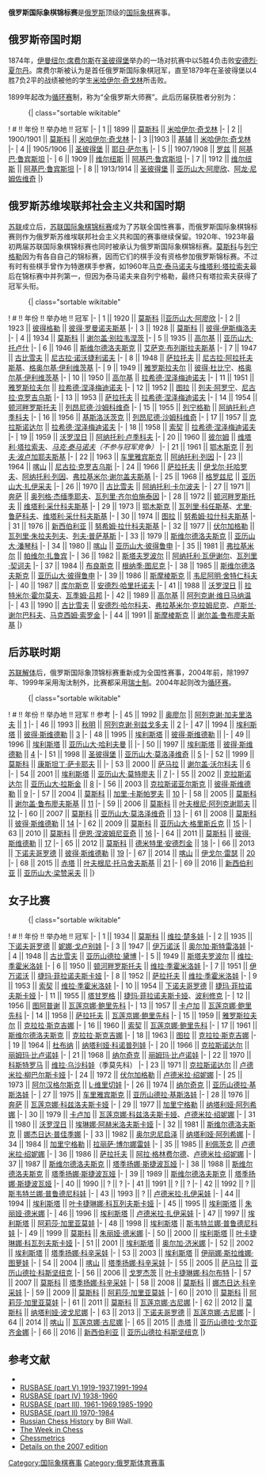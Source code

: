 '''俄罗斯国际象棋锦标赛'''是[[俄罗斯|俄罗斯]]顶级的[[国际象棋|国际象棋]]赛事。

== 俄罗斯帝国时期 ==
1874年，[[伊曼纽尔·席费尔斯|伊曼纽尔·席费尔斯]]在[[圣彼得堡|圣彼得堡]]举办的一场对抗赛中以5胜4负击败[[安德烈·夏尔丹|安德烈·夏尔丹]]。席费尔斯被认为是首任俄罗斯国际象棋冠军，直至1879年在圣彼得堡以4胜7负2平的战绩被他的学生[[米哈伊尔·奇戈林|米哈伊尔·奇戈林]]所击败。

1899年起改为[[循环赛|循环赛]]制，称为“全俄罗斯大师赛”。此后历届获胜者分别为：
:{| class="sortable wikitable"
! # !! 年份 !! 举办地 !! 冠军
|-
| 1 || 1899 || [[莫斯科|莫斯科]] || [[米哈伊尔·奇戈林|米哈伊尔·奇戈林]]
|-
| 2 || 1900/1901 || [[莫斯科|莫斯科]] || [[米哈伊尔·奇戈林|米哈伊尔·奇戈林]]
|-
| 3 ||1903 || [[基辅|基辅]] || [[米哈伊尔·奇戈林|米哈伊尔·奇戈林]]
|-
| 4 || 1905/1906 || [[圣彼得堡|圣彼得堡]] || [[耶日·萨尔韦|耶日·萨尔韦]]
|-
| 5 || 1907/1908 || [[罗兹_(波兰)|罗兹]] || [[阿基巴·鲁宾斯坦|阿基巴·鲁宾斯坦]]
|-
| 6 || 1909 || [[维尔纽斯|维尔纽斯]] || [[阿基巴·鲁宾斯坦|阿基巴·鲁宾斯坦]]
|-
| 7 || 1912 || [[维尔纽斯|维尔纽斯]] || [[阿基巴·鲁宾斯坦|阿基巴·鲁宾斯坦]]
|-
| 8 || 1913/1914 || [[圣彼得堡|圣彼得堡]] || [[亚历山大·亚历山德罗维奇·阿廖欣|亚历山大·阿廖欣]]、[[阿龙·尼姆佐维奇|阿龙·尼姆佐维奇]]
|}

== 俄罗斯苏维埃联邦社会主义共和国时期 ==
[[苏联|苏联]]成立后，[[苏联国际象棋锦标赛|苏联国际象棋锦标赛]]成为了苏联全国性赛事，而俄罗斯国际象棋锦标赛则作为俄罗斯苏维埃联邦社会主义共和国的赛事继续保留。1920年、1923年最初两届苏联国际象棋锦标赛也同时被承认为俄罗斯国际象棋锦标赛。[[莫斯科|莫斯科]]与[[列宁格勒|列宁格勒]]因为有各自自己的锦标赛，因而它们的棋手没有资格参加俄罗斯锦标赛。不过有时有些棋手曾作为特邀棋手参赛，如1960年[[马克·泰马诺夫|马克·泰马诺夫]]与[[维塔利·塔拉索夫|维塔利·塔拉索夫]]最后在锦标赛中并列第一，但因为泰马诺夫来自列宁格勒，最终只有塔拉索夫获得了冠军头衔。

:{| class="sortable wikitable"
! # !! 年份 !! 举办地 !! 冠军
|-
| 1 || 1920 || [[莫斯科|莫斯科]] ||[[亚历山大·亚历山德罗维奇·阿廖欣|亚历山大·阿廖欣]]
|-
| 2 || 1923 || [[彼得格勒|彼得格勒]] || [[彼得·罗曼诺夫斯基|彼得·罗曼诺夫斯基]]
|-
| 3 || 1928 || [[莫斯科|莫斯科]] || [[彼得·伊斯梅洛夫|彼得·伊斯梅洛夫]]
|-
| 4 || 1934 || [[莫斯科|莫斯科]] || [[谢尔盖·别拉韦涅茨|谢尔盖·别拉韦涅茨]]
|-
| 5 || 1935 || [[下诺夫哥罗德|高尔基]] || [[亚历山大·托卢什|亚历山大·托卢什]]
|-
| 6 || 1946 || [[叶卡捷琳堡|斯维尔德洛夫斯克]] || [[艾萨克·布列斯拉夫斯基|艾萨克·布列斯拉夫斯基]]
|-
| 7 || 1947 || [[萨马拉|古比雪夫]] || [[尼古拉·诺沃捷利诺夫|尼古拉·诺沃捷利诺夫]]
|-
| 8 || 1948 || [[萨拉托夫|萨拉托夫]] || [[尼古拉·阿拉托夫斯基|尼古拉·阿拉托夫斯基]]、[[格奥尔基·伊利维茨基|格奥尔基·伊利维茨基]]
|-
| 9 || 1949 || [[雅罗斯拉夫尔|雅罗斯拉夫尔]] || [[彼得·杜比宁|彼得·杜比宁]]、[[格奥尔基·伊利维茨基|格奥尔基·伊利维茨基]]
|-
| 10 || 1950 || [[下诺夫哥罗德|高尔基]] || [[拉希德·涅泽梅迪诺夫|拉希德·涅泽梅迪诺夫]]
|-
| 11 || 1951 || [[雅罗斯拉夫尔|雅罗斯拉夫尔]] || [[拉希德·涅泽梅迪诺夫|拉希德·涅泽梅迪诺夫]]
|-
| 12 || 1952 || [[图拉_(图拉州)|图拉]] || [[列夫·阿罗宁|列夫·阿罗宁]]、[[尼古拉·克罗吉乌斯|尼古拉·克罗吉乌斯]]
|-
| 13 || 1953 || [[萨拉托夫|萨拉托夫]] || [[拉希德·涅泽梅迪诺夫|拉希德·涅泽梅迪诺夫]]
|-
| 14 || 1954 || [[顿河畔罗斯托夫|顿河畔罗斯托夫]] || [[列昂尼德·沙姆科维奇|列昂尼德·沙姆科维奇]]
|-
| 15 || 1955 || [[列宁格勒|列宁格勒]] || [[阿纳托利·卢季科夫|阿纳托利·卢季科夫]]
|-
| 16 || 1956 || [[基斯洛沃茨克|基斯洛沃茨克]] || [[列昂尼德·沙姆科维奇|列昂尼德·沙姆科维奇]]
|-
| 17 || 1957 || [[克拉斯诺达尔|克拉斯诺达尔]] || [[拉希德·涅泽梅迪诺夫|拉希德·涅泽梅迪诺夫]]
|-
| 18 || 1958 || [[索契|索契]] || [[拉希德·涅泽梅迪诺夫|拉希德·涅泽梅迪诺夫]]
|-
| 19 || 1959 || [[沃罗涅日|沃罗涅日]] || [[阿纳托利·卢季科夫|阿纳托利·卢季科夫]]
|-
| 20 || 1960 || [[彼尔姆|彼尔姆]] || [[维塔利·塔拉索夫|维塔利·塔拉索夫]]、''[[马克·泰马诺夫|马克·泰马诺夫]]（不参与冠军竞争）''
|-
| 21 || 1961 || [[鄂木斯克|鄂木斯克]] || [[列夫·波卢加耶夫斯基|列夫·波卢加耶夫斯基]]
|-
| 22 || 1963 || [[车里雅宾斯克|车里雅宾斯克]] || [[阿纳托利·列因|阿纳托利·列因]]
|-
| 23 || 1964 || [[喀山|喀山]] || [[尼古拉·克罗吉乌斯|尼古拉·克罗吉乌斯]]
|-
| 24 || 1966 || [[萨拉托夫|萨拉托夫]] || [[伊戈尔·托哈罗夫|伊戈尔·托哈罗夫]]、[[阿纳托利·列因|阿纳托利·列因]]、[[弗拉基米尔·谢尔盖夫斯基|弗拉基米尔·谢尔盖夫斯基]]
|-
| 25 || 1968 || [[格罗兹尼|格罗兹尼]] || [[亚历山大·扎伊采夫|亚历山大·扎伊采夫]]
|-
| 26 || 1970 || [[萨马拉|古比雪夫]] || [[阿纳托利·卡尔波夫|阿纳托利·卡尔波夫]]
|-
| 27 || 1971 || [[奔萨|奔萨]] || [[奥列格·杰缅季耶夫|奥列格·杰缅季耶夫]]、[[瓦列里·齐尔伯施泰因|瓦列里·齐尔伯施泰因]] 
|-
| 28 || 1972 || [[顿河畔罗斯托夫|顿河畔罗斯托夫]] || [[维塔利·采什科夫斯基|维塔利·采什科夫斯基]] 
|-
| 29 || 1973 || [[鄂木斯克|鄂木斯克]] || [[瓦列里·科任斯基|瓦列里·科任斯基]]、[[尤里·鲁萨科夫|尤里·鲁萨科夫]]、[[维塔利·采什科夫斯基|维塔利·采什科夫斯基]] 
|-
| 30 || 1974 || [[图拉_(图拉州)|图拉]] || [[努希姆·拉什科夫斯基|努希姆·拉什科夫斯基]] 
|-
| 31 || 1976 || [[新西伯利亚|新西伯利亚]] || [[努希姆·拉什科夫斯基|努希姆·拉什科夫斯基]] 
|-
| 32 || 1977 || [[伏尔加格勒|伏尔加格勒]] || [[瓦列里·朱拉夫列夫|瓦列里·朱拉夫列夫]]、[[列夫·普萨基斯|列夫·普萨基斯]]
|-
| 33 || 1979 || [[叶卡捷琳堡|斯维尔德洛夫斯克]] || [[亚历山大·潘琴科|亚历山大·潘琴科]] 
|-
| 34 || 1980 || [[喀山|喀山]] || [[亚历山大·彼得鲁申|亚历山大·彼得鲁申]]
|-
| 35 || 1981 || [[弗拉基米尔_(俄罗斯)|弗拉基米尔]] || [[帕维尔·扎鲁宾|帕维尔·扎鲁宾]] 
|-
| 36 || 1982 || [[斯塔夫罗波尔市|斯塔夫罗波尔]] || [[阿纳托利·瓦伊谢尔|阿纳托利·瓦伊谢尔]]、[[瓦列里·契诃夫|瓦列里·契诃夫]]
|-
| 37 || 1984 || [[布良斯克|布良斯克]] || [[根纳季·图尼克|根纳季·图尼克]] 
|-
| 38 || 1985 || [[叶卡捷琳堡|斯维尔德洛夫斯克]] || [[亚历山大·彼得鲁申|亚历山大·彼得鲁申]]
|-
| 39 || 1986 || [[斯摩棱斯克|斯摩棱斯克]] || [[韦尼阿明·舍特仁科夫|韦尼阿明·舍特仁科夫]]
|-
| 40 || 1987 || [[库尔斯克|库尔斯克]] || [[安德烈·哈里托诺夫|安德烈·哈里托诺夫]]
|-
| 41 || 1988 || [[沃罗涅日|沃罗涅日]] || [[拉特米尔·霍尔莫夫|拉特米尔·霍尔莫夫]]、[[瓦季姆·吕邦|瓦季姆·吕邦]]
|-
| 42 || 1989 || [[下诺夫哥罗德|高尔基]] || [[阿列克谢·维日马纳温|阿列克谢·维日马纳温]]
|-
| 43 || 1990 || [[萨马拉|古比雪夫]] || [[安德烈·哈尔科夫|安德烈·哈尔科夫]]、[[弗拉基米尔·鲍里索维奇·克拉姆尼克|弗拉基米尔·克拉姆尼克]]、[[卢斯兰·谢尔巴科夫|卢斯兰·谢尔巴科夫]]、[[马克西姆·索罗金|马克西姆·索罗金]]
|-
| 44 || 1991 || [[斯摩棱斯克|斯摩棱斯克]] || [[谢尔盖·鲁布廖夫斯基|谢尔盖·鲁布廖夫斯基]]
|}

== 后苏联时期 ==
[[苏联解体|苏联解体]]后，俄罗斯国际象顶锦标赛重新成为全国性赛事，2004年前，除1997年、1999年采用淘汰制外，比赛都采用[[瑞士制|瑞士制]]。2004年起则改为[[循环赛|循环赛]]。

:{| class="sortable wikitable"
! # !! 年份 !! 举办地 !! 冠军 !! 参考
|-
| 45 || 1992 || [[奥廖尔|奥廖尔]] || [[阿列克谢·加夫里洛夫|阿列克谢·加夫里洛夫]] || [http://al20102007.narod.ru/ch_urs/1992/ch_rus92.html]{{Wayback|url=http://al20102007.narod.ru/ch_urs/1992/ch_rus92.html |date=20111003221621 }}
|-
| 46 || 1993 || [[秋明|秋明]] || [[阿列克谢·别兹戈多夫|阿列克谢·别兹戈多夫]] || [http://al20102007.narod.ru/ch_urs/1993/ch_rus93.html]{{Wayback|url=http://al20102007.narod.ru/ch_urs/1993/ch_rus93.html |date=20111003221753 }}
|-
| 47 || 1994 || [[埃利斯塔|埃利斯塔]] || [[彼得·斯维德勒|彼得·斯维德勒]] || [http://al20102007.narod.ru/ch_urs/1994/ch_rus94.html]{{Wayback|url=http://al20102007.narod.ru/ch_urs/1994/ch_rus94.html |date=20111003221758 }}
|-
| 48 || 1995 || [[埃利斯塔|埃利斯塔]] || [[彼得·斯维德勒|彼得·斯维德勒]] ||
|-
| 49 || 1996 || [[埃利斯塔|埃利斯塔]] || [[亚历山大·哈利夫曼|亚历山大·哈利夫曼]] ||
|-
| 50 || 1997 || [[埃利斯塔|埃利斯塔]] || [[彼得·斯维德勒|彼得·斯维德勒]] || [https://web.archive.org/web/20131228131534/http://www.pressa.spb.ru/newspapers/nevrem/arts/nevrem-1506-art-22.html]
|-
| 51 || 1998 || [[圣彼得堡|圣彼得堡]] || [[亚历山大·莫洛泽维奇|亚历山大·莫洛泽维奇]] || [http://www.ruschess.com/Archive/1998/RUS/main.html]{{Wayback|url=http://www.ruschess.com/Archive/1998/RUS/main.html |date=20080329050439 }}
|-
| 52 || 1999 || [[莫斯科|莫斯科]] || [[康斯坦丁·萨卡耶夫|康斯坦丁·萨卡耶夫]] ||
|-
| 53 || 2000 || [[萨马拉|萨马拉]] || [[谢尔盖·沃尔科夫|谢尔盖·沃尔科夫]] || [http://www.ruschess.com/Archive/2000/Russian/table.html]{{Wayback|url=http://www.ruschess.com/Archive/2000/Russian/table.html |date=20080807170551 }}
|-
| 54 || 2001 || [[埃利斯塔|埃利斯塔]] || [[亚历山大·莫特廖夫|亚历山大·莫特廖夫]] || [http://www.chesscenter.com/twic/twic340.html#13]{{Wayback|url=http://www.chesscenter.com/twic/twic340.html#13 |date=20081006085325 }}
|-
| 55 || 2002 || [[克拉斯诺达尔|克拉斯诺达尔]] || [[亚历山大·拉斯金|亚历山大·拉斯金]] || [http://www.chesscenter.com/twic/twic410.html#7]{{Wayback|url=http://www.chesscenter.com/twic/twic410.html#7 |date=20090104102940 }}
|-
| 56 || 2003 || [[克拉斯诺亚尔斯克|克拉斯诺亚尔斯克]] || [[彼得·斯维德勒|彼得·斯维德勒]] || [http://www.chesscenter.com/twic/twic462.html#2]{{Wayback|url=http://www.chesscenter.com/twic/twic462.html#2 |date=20090104104327 }}
|-
| 57 || 2004 || [[莫斯科|莫斯科]] || [[加里·卡斯帕罗夫|加里·卡斯帕罗夫]] || [http://www.chesscenter.com/twic/twic525.html#2]{{Wayback|url=http://www.chesscenter.com/twic/twic525.html#2 |date=20090528100756 }}
|-
| 58 || 2005 || [[莫斯科|莫斯科]] || [[谢尔盖·鲁布廖夫斯基|谢尔盖·鲁布廖夫斯基]] || [http://www.chesscenter.com/twic/twic582.html#2]{{Wayback|url=http://www.chesscenter.com/twic/twic582.html#2 |date=20090104162036 }}
|-
| 59 || 2006 || [[莫斯科|莫斯科]] || [[叶夫根尼·阿列克谢耶夫|叶夫根尼·阿列克谢耶夫]] || [http://www.chesscenter.com/twic/twic632.html#2]{{Wayback|url=http://www.chesscenter.com/twic/twic632.html#2 |date=20090416043538 }}
|-
| 60 || 2007 || [[莫斯科|莫斯科]] || [[亚历山大·莫洛泽维奇|亚历山大·莫洛泽维奇]] || [http://www.chesscenter.com/twic/twic686.html#2]{{Wayback|url=http://www.chesscenter.com/twic/twic686.html#2 |date=20090104155534 }}
|-
| 61 || 2008 || [[莫斯科|莫斯科]] || [[彼得·斯维德勒|彼得·斯维德勒]] || [http://www.chesscenter.com/twic/twic730.html#4]{{Wayback|url=http://www.chesscenter.com/twic/twic730.html#4 |date=20090416050311 }}
|-
| 62 || 2009 || [[莫斯科|莫斯科]] || [[亚历山大·格里斯丘克|亚历山大·格里斯丘克]] || [http://theweekinchess.com/chessnews/events/russian-championships-information-2009]{{Wayback|url=http://theweekinchess.com/chessnews/events/russian-championships-information-2009 |date=20140606235432 }}
|-
| 63 || 2010 || [[莫斯科|莫斯科]] || [[伊恩·涅波姆尼亚奇|伊恩·涅波姆尼亚奇]] || [http://theweekinchess.com/chessnews/events/63rd-russian-chess-championships-2010]{{Wayback|url=http://theweekinchess.com/chessnews/events/63rd-russian-chess-championships-2010 |date=20160825024623 }}
|-
| 64 || 2011 || [[莫斯科|莫斯科]] || [[彼得·斯维德勒|彼得·斯维德勒]] || [http://theweekinchess.com/chessnews/events/russian-championships-super-final-2011]{{Wayback|url=http://theweekinchess.com/chessnews/events/russian-championships-super-final-2011 |date=20160925165611 }}
|-
| 65 || 2012 || [[莫斯科|莫斯科]] || [[德米特里·安德烈金|德米特里·安德烈金]] || [http://theweekinchess.com/chessnews/events/65th-russian-chess-championships-2012]{{Wayback|url=http://theweekinchess.com/chessnews/events/65th-russian-chess-championships-2012 |date=20161004081153 }}
|-
| 66 || 2013 || [[下诺夫哥罗德|下诺夫哥罗德]] || [[彼得·斯维德勒|彼得·斯维德勒]] || [http://www.theweekinchess.com/chessnews/events/66th-russian-championship-super-final-2013]{{Wayback|url=http://www.theweekinchess.com/chessnews/events/66th-russian-championship-super-final-2013 |date=20161004081401 }}
|-
| 67 || 2014 || [[喀山|喀山]] || [[伊戈尔·雷瑟|伊戈尔·雷瑟]] || [http://www.chessdom.com/lysyj-and-gunina-become-2014-russian-champions/]{{Wayback|url=http://www.chessdom.com/lysyj-and-gunina-become-2014-russian-champions/ |date=20161129213945 }}
|-
| 68 || 2015 || [[赤塔|赤塔]] || [[叶夫根尼·托马舍夫斯基|叶夫根尼·托马舍夫斯基]] || [http://www.chessdom.com/tomashevsky-and-goriachkina-are-russias-chess-champions-photos/]{{Wayback|url=http://www.chessdom.com/tomashevsky-and-goriachkina-are-russias-chess-champions-photos/ |date=20170430093758 }}
|-
| 69 || 2016 || [[新西伯利亚|新西伯利亚]] || [[亚历山大·梁赞采夫|亚历山大·梁赞采夫]] ||
|}

== 女子比赛 ==
{{Expand list|date=July 2016}}
:{| class="sortable wikitable"
! # !! 年份 !! 举办地 !! 冠军
|-
| 1 || 1934 || [[莫斯科|莫斯科]] || [[维拉·楚多娃|维拉·楚多娃]]
|-
| 2 || 1935 || [[下诺夫哥罗德|下诺夫哥罗德]] || [[妮娜·戈卢别娃|妮娜·戈卢别娃]]
|-
| 3 || 1947 || [[伊万诺沃|伊万诺沃]] || [[奥尔加·斯特雷洛娃|奥尔加·斯特雷洛娃]]
|-
| 4 || 1948 || [[萨马拉|古比雪夫]] || [[亚历山德拉·黛博|亚历山德拉·黛博]]
|-
| 5 || 1949 || [[斯塔夫罗波尔市|斯塔夫罗波尔]] || [[维拉·季霍米洛娃|维拉·季霍米洛娃]]
|-
| 6 || 1950 || [[顿河畔罗斯托夫|顿河畔罗斯托夫]] || [[维拉·季霍米洛娃|维拉·季霍米洛娃]]
|-
| 7 || 1951 || [[伊万诺沃|伊万诺沃]] || [[捷玛·菲拉诺夫斯卡娅|捷玛·菲拉诺夫斯卡娅]]
|-
| 8 || 1952 || [[萨拉托夫|萨拉托夫]] || [[维拉·季霍米洛娃|维拉·季霍米洛娃]]
|-
| 9 || 1953 || [[索契|索契]] || [[维拉·季霍米洛娃|维拉·季霍米洛娃]]
|-
| 10 || 1954 || [[下诺夫哥罗德|下诺夫哥罗德]] || [[捷玛·菲拉诺夫斯卡娅|捷玛·菲拉诺夫斯卡娅]]
|-
| 11 || 1955 || [[塔甘罗格|塔甘罗格]] || [[捷玛·菲拉诺夫斯卡娅|捷玛·菲拉诺夫斯卡娅]]、[[波利修克|波利修克]]
|-
| 12 || 1956 || [[图阿普谢|图阿普谢]] || [[瓦莲京娜·鲍里先科|瓦莲京娜·鲍里先科]]
|-
| 13 || 1957 || [[卡卢加|卡卢加]] || [[瓦莲京娜·鲍里先科|瓦莲京娜·鲍里先科]]
|-
| 14 || 1958 || [[萨拉托夫|萨拉托夫]] || [[瓦莲京娜·鲍里先科|瓦莲京娜·鲍里先科]]
|-
| 15 || 1959 || [[雅罗斯拉夫尔|雅罗斯拉夫尔]] || [[克拉拉·斯克吉娜|克拉拉·斯克吉娜]]
|-
| 16 || 1960 || [[索契|索契]] || [[瓦莲京娜·鲍里先科|瓦莲京娜·鲍里先科]]
|-
| 17 || 1961 || [[叶卡捷琳堡|斯维尔德洛夫斯克]] || [[克拉拉·斯克吉娜|克拉拉·斯克吉娜]]
|-
| 18 || 1963 || [[图拉_(图拉州)|图拉]]  || [[克拉拉·斯克吉娜|克拉拉·斯克吉娜]]
|-
| 19 || 1964 || [[杜布纳|杜布纳]] || [[纳塔利娅·科诺普列娃|纳塔利娅·科诺普列娃]]
|-
| 20 || 1966 || [[克拉斯诺达尔|克拉斯诺达尔]] || [[丽姆玛·比卢诺娃|丽姆玛·比卢诺娃]]
|-
| 21 || 1968 || [[纳尔奇克|纳尔奇克]] || [[丽姆玛·比卢诺娃|丽姆玛·比卢诺娃]]
|-
| 22 || 1970 || [[科斯特罗马|科斯特罗马]] || [[维拉·乌沙科娃|维拉·乌沙科娃]]（季莫先科）
|-
| 23 || 1971 || [[克拉斯诺达尔|克拉斯诺达尔]] || [[卢德米拉·柳巴尔斯卡娅|卢德米拉·柳巴尔斯卡娅]]
|-
| 24 || 1972 || [[伏尔加格勒|伏尔加格勒]] || [[卢德米拉·绍妮娜|卢德米拉·绍妮娜]]
|-
| 25 || 1973 || [[阿尔汉格尔斯克|阿尔汉格尔斯克]] || [[L·维里切娃|L·维里切娃]]
|-
| 26 || 1974 || [[纳尔奇克|纳尔奇克]] || [[亚历山德拉·基斯洛娃|亚历山德拉·基斯洛娃]]
|-
| 27 || 1975 || [[车里雅宾斯克|车里雅宾斯克]] || [[亚历山德拉·基斯洛娃|亚历山德拉·基斯洛娃]]
|-
| 28 || 1976 || [[奔萨|奔萨]] || [[瓦莲京娜·科兹洛夫斯卡娅|瓦莲京娜·科兹洛夫斯卡娅]]
|-
| 29 || 1977 || [[加里宁格勒|加里宁格勒]] || [[纳塔利娅·阿列希娜|纳塔利娅·阿列希娜]]
|-
| 30 || 1979 || [[卡卢加|卡卢加]] || [[瓦莲京娜·科兹洛夫斯卡娅|瓦莲京娜·科兹洛夫斯卡娅]]、[[卢德米拉·绍妮娜|卢德米拉·绍妮娜]]
|-
| 31 || 1980 || [[沃罗涅日|沃罗涅日]] || [[埃琳娜·阿赫米洛夫斯卡娅|埃琳娜·阿赫米洛夫斯卡娅]]
|-
| 32 || 1981 || [[叶卡捷琳堡|斯维尔德洛夫斯克]] || [[娜杰日达·普佳季娜|娜杰日达·普佳季娜]]
|-
| 33 || 1982 || [[弗拉季高加索|奥尔忠尼启泽]] || [[纳塔利娅·阿列希娜|纳塔利娅·阿列希娜]]
|-
| 34 || 1984 || [[加里宁格勒|加里宁格勒]] || [[拉丽萨·博尔娜雷娃|拉丽萨·博尔娜雷娃]]
|-
| 35 || 1985 || [[利佩茨克|利佩茨克]] || [[卢德米拉·绍妮娜|卢德米拉·绍妮娜]]
|-
| 36 || 1986 || [[萨拉托夫|萨拉托夫]] || [[阿拉·格林费尔德|阿拉·格林费尔德]]、[[卢德米拉·绍妮娜|卢德米拉·绍妮娜]]
|-
| 37 || 1987 || [[叶卡捷琳堡|斯维尔德洛夫斯克]] || [[塔季扬娜·斯捷波瓦娅|塔季扬娜·斯捷波瓦娅]]
|-
| 38 || 1988 || [[叶卡捷琳堡|斯维尔德洛夫斯克]] || [[塔季扬娜·斯捷波瓦娅|塔季扬娜·斯捷波瓦娅]]
|-
| 39 || 1989 || [[叶卡捷琳堡|斯维尔德洛夫斯克]] || [[塔季扬娜·斯捷波瓦娅|塔季扬娜·斯捷波瓦娅]]
|-
| 40 || 1990 || ? || ?
|-
| 41 || 1991 || ? || ?
|-
| 42 || 1992 || ? || [[斯韦特兰娜·普鲁德尼科娃|斯韦特兰娜·普鲁德尼科娃]]
|-
| 43 || 1993 || ? || [[卢德米拉·扎伊采娃|卢德米拉·扎伊采娃]]
|-
| 44 || 1994 || [[埃利斯塔|埃利斯塔]] || [[叶卡捷琳娜·科瓦列夫斯卡娅|叶卡捷琳娜·科瓦列夫斯卡娅]]
|-
| 45 || 1995 || [[埃利斯塔|埃利斯塔]] || [[朱丽娅·德米娜|朱丽娅·德米娜]] 
|-
| 46 || 1996 || [[埃利斯塔|埃利斯塔]] || [[卢德米拉·扎伊采娃|卢德米拉·扎伊采娃]] 
|-
| 47 || 1997 || [[埃利斯塔|埃利斯塔]] || [[阿莉莎·加里亚莫娃|阿莉莎·加里亚莫娃]] 
|-
| 48 || 1998 || [[埃利斯塔|埃利斯塔]] || [[斯韦特兰娜·普鲁德尼科娃|斯韦特兰娜·普鲁德尼科娃]]
|-
| 49 || 1999 || [[莫斯科|莫斯科]] || [[朱丽娅·德米娜|朱丽娅·德米娜]]
|-
| 50 || 2000 || [[埃利斯塔|埃利斯塔]] || [[叶卡捷琳娜·科瓦列夫斯卡娅|叶卡捷琳娜·科瓦列夫斯卡娅]]
|-
| 51 || 2001 || [[埃利斯塔|埃利斯塔]] || [[奥尔加·济米娜|奥尔加·济米娜]] 
|-
| 52 || 2002 || [[埃利斯塔|埃利斯塔]] || [[塔季扬娜·科辛采娃|塔季扬娜·科辛采娃]] 
|-
| 53 || 2003 || [[埃利斯塔|埃利斯塔]] || [[伊丽娜·斯拉维娜·图萝娃|伊丽娜·斯拉维娜·图萝娃]] 
|-
| 54 || 2004 || [[喀山|喀山]] || [[塔季扬娜·科辛采娃|塔季扬娜·科辛采娃]] 
|-
| 55 || 2005 || [[萨马拉|萨马拉]] || [[亚历山德拉·科斯坚纽克|亚历山德拉·科斯坚纽克]] 
|-
| 56 || 2006 || [[戈罗杰茨_(下诺夫哥罗德州)|戈罗杰茨]] || [[叶卡捷琳娜·科尔布特|叶卡捷琳娜·科尔布特]] 
|-
| 57 || 2007 || [[莫斯科|莫斯科]] || [[塔季扬娜·科辛采娃|塔季扬娜·科辛采娃]] 
|-
| 58 || 2008 || [[莫斯科|莫斯科]] || [[娜杰日达·科辛采娃|娜杰日达·科辛采娃]] 
|-
| 59 || 2009 || [[莫斯科|莫斯科]] || [[阿莉莎·加里亚莫娃|阿莉莎·加里亚莫娃]]
|-
| 60 || 2010 || [[莫斯科|莫斯科]] || [[阿莉莎·加里亚莫娃|阿莉莎·加里亚莫娃]]  
|-
| 61 || 2011 || [[莫斯科|莫斯科]] || [[瓦莲京娜·古尼娜|瓦莲京娜·古尼娜]]  
|-
| 62 || 2012 || [[莫斯科|莫斯科]] || [[纳塔利娅·波戈尼娜|纳塔利娅·波戈尼娜]] 
|-
| 63 || 2013 || [[下诺夫哥罗德|下诺夫哥罗德]] || [[瓦莲京娜·古尼娜|瓦莲京娜·古尼娜]] 
|-
| 64 || 2014 || [[喀山|喀山]] || [[瓦莲京娜·古尼娜|瓦莲京娜·古尼娜]]
|-
| 65 || 2015 || [[赤塔|赤塔]] || [[亚历山德拉·戈尔亚齐金娜|亚历山德拉·戈尔亚齐金娜]]
|-
| 66 || 2016 || [[新西伯利亚|新西伯利亚]] || [[亚历山德拉·科斯坚纽克|亚历山德拉·科斯坚纽克]]
|}

== 参考文献 ==
*{{cite book|editor1-last=Karpov|editor-first=Anatoly|editor-link=Anatoly Karpov|title=Шахматы. энциклопедический словарь|date=1990|publisher=[[Great_Soviet_Encyclopedia|Great Soviet Encyclopedia]]|location=Moscow|isbn=5-85270-005-3|language=ru}}
*[https://www.webcitation.org/query?url=http://www.geocities.com/al2055Km/index.html&date=2009-10-24+10:33:29  RUSBASE (part V) 1919-1937,1991-1994]
*[https://www.webcitation.org/query?url=http://www.geocities.com/al2055perv/index.html&date=2009-10-25+02:11:31  RUSBASE (part IV) 1938-1960]
*[https://web.archive.org/web/20091027071522/http://www.geocities.com/al2055mag/index.html  RUSBASE (part III), 1961-1969,1985-1990]
*[https://www.webcitation.org/query?url=http://www.geocities.com/al2055urs/index.html&date=2009-10-25+12:13:38  RUSBASE (part II) 1970-1984]
*[https://web.archive.org/web/20091028082847/http://www.geocities.com/SiliconValley/Lab/7378/russia.htm  Russian Chess History] by Bill Wall.
*[http://www.chesscenter.com/twic/twic.html The Week in Chess]{{Webarchive|url=http://archive.wikiwix.com/cache/20080217152441/http://www.chesscenter.com/twic/twic.html |date=2008-02-17 }}
*[https://web.archive.org/web/20111115053656/http://www.chessmetrics.com/cm/ Chessmetrics]
*[http://www.chessbase.com/newsdetail.asp?newsid=4350 Details on the 2007 edition]{{Wayback|url=http://www.chessbase.com/newsdetail.asp?newsid=4350 |date=20121109183530 }}

[[Category:国际象棋赛事|Category:国际象棋赛事]]
[[Category:俄罗斯体育赛事|Category:俄罗斯体育赛事]]